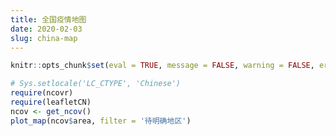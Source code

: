 ```yaml
---
title: 全国疫情地图
date: 2020-02-03
slug: china-map
---
```



```r
knitr::opts_chunk$set(eval = TRUE, message = FALSE, warning = FALSE, error = FALSE)
```

```r
# Sys.setlocale('LC_CTYPE', 'Chinese')
require(ncovr)
require(leafletCN)
ncov <- get_ncov()
plot_map(ncov$area, filter = '待明确地区')
```


